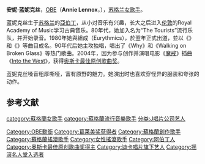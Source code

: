 {{Multiple issues|
{{Link style|time=2015-12-13T13:17:13+00:00}}
{{Blpunsourced|time=2019-12-02T01:11:04+00:00}}
}}
{{Infobox musical artist
|Name = Annie Lennox
|Img = Annie lennox nemahziz.jpg
|Img_capt =2004年9月于演唱会
|Background = 女歌手
|Birth_name = Ann Lennox
|Born =  {{birth date and age|1954|12|25|df=y}}<br>{{SCO}}[[亞伯丁|亞伯丁]]
|Occupation = [[創作歌手|創作歌手]]
|Genre = [[Pop_(音樂類型)|流行]]、[[搖滾樂|搖滾樂]]、[[:en:Blue-eyed_soul|Blue-eyed Soul]]
|Instrument = [[主唱|主唱]]、[[鍵盤樂器|鍵盤]]、[[長笛|長笛]]
|Years_active = 1975年–現在
|Associated_acts = [[:en:The_Catch_(British_band)|The Catch]]、[[:en:The_Tourists|The Tourists]]、[[:en:Eurythmics|Eurythmics]]
|Label = [[BMG|BMG]]、[[J唱片公司|J唱片公司]]、[[:en:Arista_Records|Arista Records]]、[[Sony_Music|Sony Music]]
|URL = [http://www.annielennox.com www.annielennox.com]
}}
'''安妮·蓝妮克丝'''，[[OBE|OBE]]（'''Annie Lennox'''，{{bd|1954年|12月25日|catidx=Lennox}}），[[苏格兰|苏格兰]][[女歌手|女歌手]]。

蓝妮克丝生于[[苏格兰|苏格兰]]的[[阿伯丁|亞伯丁]]，从小对音乐有兴趣，长大之后进入[[伦敦|伦敦]]的Royal Academy of Music学习古典音乐。80年代，她加入名为“The Tourists”流行乐队，并开始录音。1980年她與{{link-en|戴夫·史都華|David A. Stewart}}組成{{link-en|Eurythmics|Eurythmics|舞韻樂團}}（Eurythmics），於翌年正式出道，並以《{{link-en|Sweet Dreams (Are Made of This) (單曲)|Sweet Dreams (Are Made of This) (album)|Sweet Dreams（Are Made of This）}}》和《{{link-en|Here Comes the Rain Again|Here Comes the Rain Again}}》等曲目成名。90年代后她主攻独唱，唱出了《Why》和《Walking on Broken Glass》等热门歌曲。2004年，因为参与创作并演唱电影《[[魔戒|魔戒]]》插曲《[[Into_the_West|Into the West]]》，获得[[奥斯卡最佳原创歌曲奖|奥斯卡最佳原创歌曲奖]]。

蓝妮克丝嗓音粗厚嘶哑，富有原野的魅力。她演出时也喜欢穿怪异的服装和夸张的动作。

==参考文献==
{{Reflist}}
{{全英音樂獎最佳女歌手}}
{{摇滚名人堂2022届入选者}}
{{Authority control}}
{{Singer-stub}}
{{DEFAULTSORT:Lennox, Annie}}
[[Category:OBE勳銜|Category:OBE勳銜]]
[[Category:葛莱美奖获得者|Category:葛莱美奖获得者]]
[[category:蘇格蘭女歌手|category:蘇格蘭女歌手]]
[[category:蘇格蘭流行音樂歌手|category:蘇格蘭流行音樂歌手]]
[[Category:蘇格蘭創作歌手|Category:蘇格蘭創作歌手]]
[[Category:蘇格蘭搖滾歌手|Category:蘇格蘭搖滾歌手]]
[[Category:女性搖滾歌手|Category:女性搖滾歌手]]
[[分类:J唱片公司艺人|分类:J唱片公司艺人]]
[[Category:阿伯丁人|Category:阿伯丁人]]
[[Category:奥斯卡最佳原创歌曲奖得主|Category:奥斯卡最佳原创歌曲奖得主]]
[[Category:迪卡唱片旗下艺人|Category:迪卡唱片旗下艺人]]
[[Category:摇滚名人堂入选者|Category:摇滚名人堂入选者]]